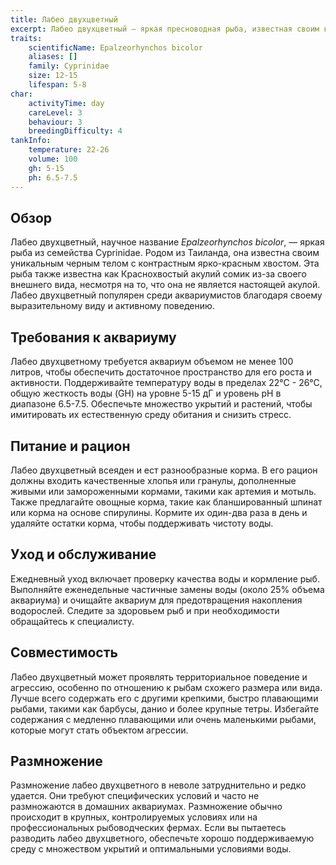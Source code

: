 ```yaml
---
title: Лабео двухцветный
excerpt: Лабео двухцветный — яркая пресноводная рыба, известная своим контрастным черно-красным окрасом, что делает её популярным выбором среди аквариумистов.
traits:
    scientificName: Epalzeorhynchos bicolor
    aliases: []
    family: Cyprinidae
    size: 12-15
    lifespan: 5-8
char:
    activityTime: day
    careLevel: 3
    behaviour: 3
    breedingDifficulty: 4
tankInfo:
    temperature: 22-26
    volume: 100
    gh: 5-15
    ph: 6.5-7.5
---
```


## Обзор
Лабео двухцветный, научное название *Epalzeorhynchos bicolor*, — яркая рыба из семейства Cyprinidae. Родом из Таиланда, она известна своим уникальным черным телом с контрастным ярко-красным хвостом. Эта рыба также известна как Краснохвостый акулий сомик из-за своего внешнего вида, несмотря на то, что она не является настоящей акулой. Лабео двухцветный популярен среди аквариумистов благодаря своему выразительному виду и активному поведению.

## Требования к аквариуму
Лабео двухцветному требуется аквариум объемом не менее 100 литров, чтобы обеспечить достаточное пространство для его роста и активности. Поддерживайте температуру воды в пределах 22°C - 26°C, общую жесткость воды (GH) на уровне 5-15 дГ и уровень pH в диапазоне 6.5-7.5. Обеспечьте множество укрытий и растений, чтобы имитировать их естественную среду обитания и снизить стресс.

## Питание и рацион
Лабео двухцветный всеяден и ест разнообразные корма. В его рацион должны входить качественные хлопья или гранулы, дополненные живыми или замороженными кормами, такими как артемия и мотыль. Также предлагайте овощные корма, такие как бланшированный шпинат или корма на основе спирулины. Кормите их один-два раза в день и удаляйте остатки корма, чтобы поддерживать чистоту воды.

## Уход и обслуживание
Ежедневный уход включает проверку качества воды и кормление рыб. Выполняйте еженедельные частичные замены воды (около 25% объема аквариума) и очищайте аквариум для предотвращения накопления водорослей. Следите за здоровьем рыб и при необходимости обращайтесь к специалисту.

## Совместимость
Лабео двухцветный может проявлять территориальное поведение и агрессию, особенно по отношению к рыбам схожего размера или вида. Лучше всего содержать его с другими крепкими, быстро плавающими рыбами, такими как барбусы, данио и более крупные тетры. Избегайте содержания с медленно плавающими или очень маленькими рыбами, которые могут стать объектом агрессии.

## Размножение
Размножение лабео двухцветного в неволе затруднительно и редко удается. Они требуют специфических условий и часто не размножаются в домашних аквариумах. Размножение обычно происходит в крупных, контролируемых условиях или на профессиональных рыбоводческих фермах. Если вы пытаетесь разводить лабео двухцветного, обеспечьте хорошо поддерживаемую среду с множеством укрытий и оптимальными условиями воды.
